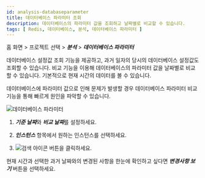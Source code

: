 ```yaml
---
id: analysis-databaseparameter
title: 데이터베이스 파라미터 조회
description: 데이터베이스의 파라미터 값을 조회하고 날짜별로 비교할 수 있습니다.
tags: [ Redis, 데이터베이스, 분석, 데이터베이스 파라미터 ]
---
```


홈 화면 > 프로젝트 선택 > ***분석*** > ***데이터베이스 파라미터***

데이터베이스 설정값 조회 기능을 제공하고, 과거 일자의 당시의 데이터베이스 설정값도 조회할 수 있습니다. 비교 기능을 이용해 데이터베이스의 파라미터 값을 날짜별로 비교할 수 있습니다. 기본적으로 현재 시간의 데이터를 볼 수 있습니다. 

데이터베이스에 파라미터 값으로 인해 문제가 발생할 경우 데이터베이스 파라미터 비교 기능을 통해 빠르게 원인을 파악할 수 있습니다.

![데이터베이스 파라미터](/img/db-redis-databaseparameter.png)

1. ***기준 날짜***와 ***비교 날짜***를 설정하세요.

1. ***인스턴스*** 항목에서 원하는 인스턴스를 선택하세요. 

1. ![검색 아이콘](/img/ico-btn-search.png) 버튼을 클릭하세요. 

현재 시간과 선택한 과거 날짜와의 변경된 사항을 한눈에 확인하고 싶다면 ***변경사항 보기*** 버튼을 선택하세요.
